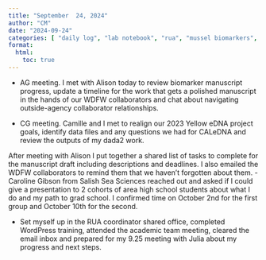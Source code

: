```yaml
---
title: "September  24, 2024"
author: "CM"
date: "2024-09-24"
categories: [ "daily log", "lab notebook", "rua", "mussel biomarkers", "yellow island edna", "analysis", "planning", "presentation"]
format:
  html:
    toc: true
---
```


- AG meeting. I met with Alison today to review biomarker manuscript progress, update a timeline for the work that gets a polished manuscript in the hands of our WDFW collaborators and chat about navigating outside-agency collaborator relationships.\

- CG meeting. Camille and I met to realign our 2023 Yellow eDNA project goals, identify data files and any questions we had for CALeDNA and review the outputs of my dada2 work.\

After meeting with Alison I put together a shared list of tasks to complete for the manuscript draft including descriptions and deadlines. I also emailed the WDFW collaborators to remind them that we haven’t forgotten about them.
- Caroline Gibson from Salish Sea Sciences reached out and asked if I could give a presentation to 2 cohorts of area high school students about what I do and my path to grad school. I confirmed time on October 2nd for the first group and October 10th for the second.\

- Set myself up in the RUA coordinator shared office, completed WordPress training, attended the academic team meeting, cleared the email inbox and prepared for my 9.25 meeting with Julia about my progress and next steps.
